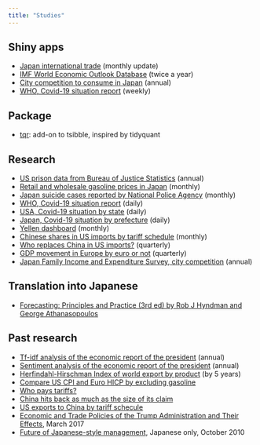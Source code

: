 ```yaml
---
title: "Studies"
---
```


## Shiny apps

* [Japan international trade](https://mitsuoxv.shinyapps.io/jp-trade/) (monthly update)
* [IMF World Economic Outlook Database](https://mitsuoxv.shinyapps.io/imf-weo/)  (twice a year)
* [City competition to consume in Japan](https://mitsuoxv.shinyapps.io/jp-household/) (annual)
* [WHO, Covid-19 situation report](https://mitsuoxv.shinyapps.io/covid/) (weekly)

## Package

* [tqr](https://github.com/mitsuoxv/tqr): add-on to tsibble, inspired by tidyquant

## Research

* [US prison data from Bureau of Justice Statistics ](https://github.com/mitsuoxv/us-prison) (annual)
* [Retail and wholesale gasoline prices in Japan](https://github.com/mitsuoxv/jp-gasoline) (monthly)
* [Japan suicide cases reported by National Police Agency](https://github.com/mitsuoxv/jp-suicide) (monthly)
* [WHO, Covid-19 situation report](https://github.com/mitsuoxv/covid/blob/master/README.md) (daily)
* [USA, Covid-19 situation by state](https://github.com/mitsuoxv/covid/blob/master/USA.md) (daily)
* [Japan, Covid-19 situation by prefecture](https://github.com/mitsuoxv/covid/blob/master/Japan.md) (daily)
* [Yellen dashboard](https://github.com/mitsuoxv/yellen-dashboard/blob/master/README.md) (monthly)
* [Chinese shares in US imports by tariff schedule](https://github.com/mitsuoxv/us-tariffs-on-china/blob/master/README.md) (monthly)
* [Who replaces China in US imports?](https://github.com/mitsuoxv/us-tariffs-on-china/blob/master/Trade-diversion.md) (quarterly)
* [GDP movement in Europe by euro or not](https://github.com/mitsuoxv/euro-or-not-gdp/blob/master/README.md) (quarterly)
* [Japan Family Income and Expenditure Survey, city competition](https://github.com/mitsuoxv/jp-household/blob/master/README.md) (annual)

## Translation into Japanese

* [Forecasting: Principles and Practice (3rd ed) by Rob J Hyndman and George Athanasopoulos](https://otexts.com/fppjp/)

## Past research

* [Tf-idf analysis of the economic report of the president](https://github.com/mitsuoxv/erp/blob/master/README.md) (annual)
* [Sentiment analysis of the economic report of the president](https://github.com/mitsuoxv/erp/blob/master/Sentiment.md) (annual)
* [Herfindahl-Hirschman Index of world export by product](https://github.com/mitsuoxv/wto-export/blob/master/README.md) (by 5 years)
* [Compare US CPI and Euro HICP by excluding gasoline](https://github.com/mitsuoxv/cpi-inflation)
* [Who pays tariffs?](https://github.com/mitsuoxv/us-tariffs-on-china/blob/master/Who-pays.md)
* [China hits back as much as the size of its claim](https://github.com/mitsuoxv/us-tariffs-on-china/blob/master/China-hits-back3.md)
* [US exports to China by tariff schecule](https://github.com/mitsuoxv/us-tariffs-on-china/blob/master/China-hits-back.md)
* [Economic and Trade Policies of the Trump
Administration and Their Effects](http://www.hitachi-hri.com/english/journal/__icsFiles/afieldfile/2017/03/28/vol11_04_3.pdf), March 2017
* [Future of Japanese-style management](http://www.hitachi-hri.com/journal/vol05_03.html), Japanese only, October 2010


